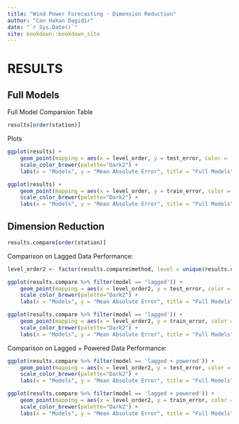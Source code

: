 ```yaml
--- 
title: "Wind Power Forecasting - Dimension Reduction"
author: "Can Hakan Dagidir"
date: "`r Sys.Date()`"
site: bookdown::bookdown_site
---
```


# RESULTS
## Full Models
Full Model Comparsion Table
```r
results[order(station)]
```
Plots
```r
ggplot(results) +
    geom_point(mapping = aes(x = level_order, y = test_error, color =  station)) + 
    scale_color_brewer(palette="Dark2") + 
    labs(x = "Models", y = "Mean Absolute Error", title = "Full Models", subtitle = "TEST Error Comparison")

ggplot(results) +
    geom_point(mapping = aes(x = level_order, y = train_error, color =  station)) + 
    scale_color_brewer(palette="Dark2") + 
    labs(x = "Models", y = "Mean Absolute Error", title = "Full Models", subtitle = "TRAIN Error Comparison")

```

## Dimension Reduction
```r
results.compare[order(station)]
```

Comparison on Lagged Data Performance:

```r
level_order2 <- factor(results.compare$method, level = unique(results.compare$method))[1:36]

ggplot(results.compare %>% filter(model == 'lagged')) +
    geom_point(mapping = aes(x = level_order2, y = test_error, color =  station)) +
    scale_color_brewer(palette="Dark2") +
    labs(x = "Models", y = "Mean Absolute Error", title = "Full Models", subtitle = "TEST Error Comparison")

ggplot(results.compare %>% filter(model == 'lagged')) +
    geom_point(mapping = aes(x = level_order2, y = train_error, color =  station)) +
    scale_color_brewer(palette="Dark2") +
    labs(x = "Models", y = "Mean Absolute Error", title = "Full Models", subtitle = "TRAIN Error Comparison")

```

Comparison on Lagged + Powered Data Performance:
```r
ggplot(results.compare %>% filter(model == 'lagged + powered')) +
    geom_point(mapping = aes(x = level_order2, y = test_error, color =  station)) +
    scale_color_brewer(palette="Dark2") +
    labs(x = "Models", y = "Mean Absolute Error", title = "Full Models", subtitle = "TEST Error Comparison")

ggplot(results.compare %>% filter(model == 'lagged + powered')) +
    geom_point(mapping = aes(x = level_order2, y = train_error, color =  station)) +
    scale_color_brewer(palette="Dark2") +
    labs(x = "Models", y = "Mean Absolute Error", title = "Full Models", subtitle = "TRAIN Error Comparison")

```




